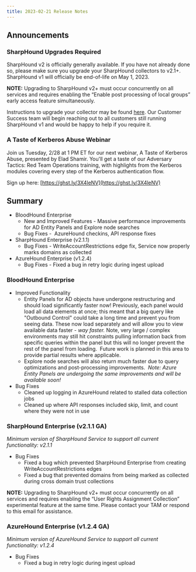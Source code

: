 ```yaml
---
title: 2023-02-21 Release Notes
---
```


## Announcements

### SharpHound Upgrades Required

SharpHound v2 is officially generally available. If you have not already done so, please make sure you upgrade your SharpHound collectors to v2.1+. SharpHound v1 will officially be end-of-life on May 1, 2023.

**NOTE:** Upgrading to SharpHound v2+ must occur concurrently on all services and requires enabling the “Enable post processing of local groups” early access feature simultaneously.

Instructions to upgrade your collector may be found [here](/install-data-collector/install-sharphound/installation-upgrade). Our Customer Success team will begin reaching out to all customers still running SharpHound v1 and would be happy to help if you require it.

### A Taste of Kerberos Abuse Webinar

Join us Tuesday, 2/28 at 1 PM ET for our next webinar, A Taste of Kerberos Abuse, presented by Elad Shamir. You'll get a taste of our Adversary Tactics: Red Team Operations training, with highlights from the Kerberos modules covering every step of the Kerberos authentication flow.

Sign up here: [https://ghst.ly/3X4leNV](https://ghst.ly/3X4leNV)

## Summary

* BloodHound Enterprise
    * New and Improved Features - Massive performance improvements for AD Entity Panels and Explore node searches
    * Bug Fixes -  AzureHound checkins, API response fixes
* SharpHound Enterprise (v2.1.1)
    * Bug Fixes - WriteAccountRestrictions edge fix, Service now properly marks domains as collected
* AzureHound Enterprise (v1.2.4)
    * Bug Fixes - Fixed a bug in retry logic during ingest upload

### BloodHound Enterprise

* Improved Functionality
    * Entity Panels for AD objects have undergone restructuring and should load significantly faster now! Previously, each panel would load all data elements at once; this meant that a big query like "Outbound Control" could take a long time and prevent you from seeing data. These now load separately and will allow you to view available data faster - _way faster._ Note, very large / complex environments may still hit constraints pulling information back from specific queries within the panel but this will no longer prevent the rest of the panel from loading.  Future work is planned in this area to provide partial results where applicable. 
    * Explore node searches will also return much faster due to query optimizations and post-processing improvements. 
        _Note: Azure Entity Panels are undergoing the same improvements and will be available soon!_
* Bug Fixes
    * Cleaned up logging in AzureHound related to stalled data collection jobs
    * Cleaned up where API responses included skip, limit, and count where they were not in use

### SharpHound Enterprise (v2.1.1 GA)

_Minimum version of SharpHound Service to support all current functionality: v2.1.1_

* Bug Fixes
    * Fixed a bug which prevented SharpHound Enterprise from creating WriteAccountRestrictions edges
    * Fixed a bug that prevented domains from being marked as collected during cross domain trust collections

**NOTE:** Upgrading to SharpHound v2+ must occur concurrently on all services and requires enabling the “User Rights Assignment Collection” experimental feature at the same time. Please contact your TAM or respond to this email for assistance.

### AzureHound Enterprise (v1.2.4 GA)

_Minimum version of AzureHound Service to support all current functionality: v1.2.4_

* Bug Fixes
    * Fixed a bug in retry logic during ingest upload
